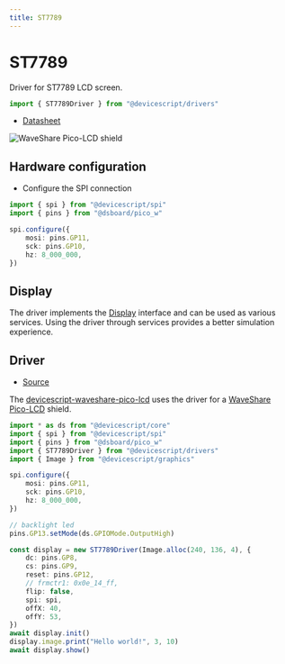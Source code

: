 ```yaml
---
title: ST7789
---
```


# ST7789

Driver for ST7789 LCD screen.

```ts
import { ST7789Driver } from "@devicescript/drivers"
```

-   [Datasheet](https://www.waveshare.com/w/upload/a/ae/ST7789_Datasheet.pdf)

![WaveShare Pico-LCD shield](https://github.com/mmoskal/devicescript-waveshare-pico-lcd/blob/main/assets/pico-lcd-114.png?raw=true)

## Hardware configuration

-   Configure the SPI connection

```ts
import { spi } from "@devicescript/spi"
import { pins } from "@dsboard/pico_w"

spi.configure({
    mosi: pins.GP11,
    sck: pins.GP10,
    hz: 8_000_000,
})
```

## Display

The driver implements the [Display](/developer/graphics/display) interface and can be used as various services.
Using the driver through services provides a better simulation experience.

## Driver

-   [Source](https://github.com/microsoft/devicescript/blob/main/packages/drivers/src/st7735.ts)

The [devicescript-waveshare-pico-lcd](https://github.com/mmoskal/devicescript-waveshare-pico-lcd/blob/main/src/picolcd114.ts)
uses the driver for a [WaveShare Pico-LCD](https://www.waveshare.com/pico-lcd-1.14.htm) shield.

```ts
import * as ds from "@devicescript/core"
import { spi } from "@devicescript/spi"
import { pins } from "@dsboard/pico_w"
import { ST7789Driver } from "@devicescript/drivers"
import { Image } from "@devicescript/graphics"

spi.configure({
    mosi: pins.GP11,
    sck: pins.GP10,
    hz: 8_000_000,
})

// backlight led
pins.GP13.setMode(ds.GPIOMode.OutputHigh)

const display = new ST7789Driver(Image.alloc(240, 136, 4), {
    dc: pins.GP8,
    cs: pins.GP9,
    reset: pins.GP12,
    // frmctr1: 0x0e_14_ff,
    flip: false,
    spi: spi,
    offX: 40,
    offY: 53,
})
await display.init()
display.image.print("Hello world!", 3, 10)
await display.show()
```
